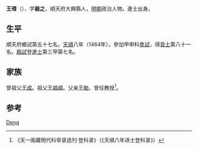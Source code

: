{{Otheruses|other=名为王器之的其他人物|王器之}}

'''王璒'''（{{bd|1437年||？}}），字'''器之'''，順天府大興縣人，[[明朝|明朝]]政治人物。進士出身。

== 生平 ==
順天府鄉試第五十七名。[[天顺_(明朝)|天順]]八年（1464年），參加甲申科[[會試|會試]]，得[[貢士|貢士]]第八十一名。[[殿試|殿試]]登[[進士|進士]]第三甲第七名。

== 家族 ==
曾祖父[[王成|王成]]。祖父[[王福順|王福順]]。父亲[[王勛|王勛]]，曾任教授<ref>《天一阁藏明代科举录选刊·登科录》（《天順八年进士登科录》）</ref>。

== 参考 ==
{{reflist}}

{{天順八年甲申科殿試金榜}}

{{Authority control}}

{{DEFAULTSORT:Wang王}}
[[Category:王姓|Deng]]


{{明朝人物小作品}}